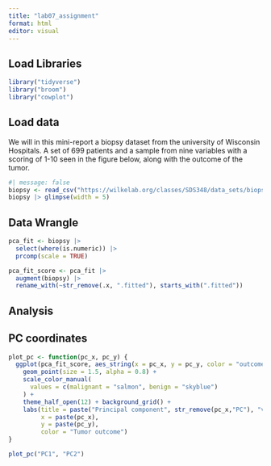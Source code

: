 ```yaml
---
title: "lab07_assignment"
format: html
editor: visual
---
```


## Load Libraries

```r
library("tidyverse")
library("broom")
library("cowplot")
```

## Load data

We will in this mini-report a biopsy dataset from the university of Wisconsin Hospitals. A set of 699 patients and a sample from nine variables with a scoring of 1-10 seen in the figure below, along with the outcome of the tumor.

```r
#| message: false
biopsy <- read_csv("https://wilkelab.org/classes/SDS348/data_sets/biopsy.csv")
biopsy |> glimpse(width = 5)
```

## Data Wrangle

```r
pca_fit <- biopsy |>
  select(where(is.numeric)) |>
  prcomp(scale = TRUE)
```

```r
pca_fit_score <- pca_fit |>
  augment(biopsy) |>
  rename_with(~str_remove(.x, ".fitted"), starts_with(".fitted"))
```

## Analysis

## PC coordinates

```r
plot_pc <- function(pc_x, pc_y) {
  ggplot(pca_fit_score, aes_string(x = pc_x, y = pc_y, color = "outcome")) +
    geom_point(size = 1.5, alpha = 0.8) +
    scale_color_manual(
      values = c(malignant = "salmon", benign = "skyblue")
    ) +
    theme_half_open(12) + background_grid() +
    labs(title = paste("Principal component", str_remove(pc_x,"PC"), "vs", "Principal component", str_remove(pc_y,"PC")),
         x = paste(pc_x),
         y = paste(pc_y),
         color = "Tumor outcome")
}
```

```r
plot_pc("PC1", "PC2")
```
